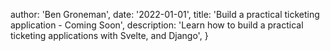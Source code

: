 

  author: 'Ben Groneman',
  date: '2022-01-01',
  title: 'Build a practical ticketing application - Coming Soon',
  description:
    'Learn how to build a practical ticketing applications with Svelte, and Django',
}
